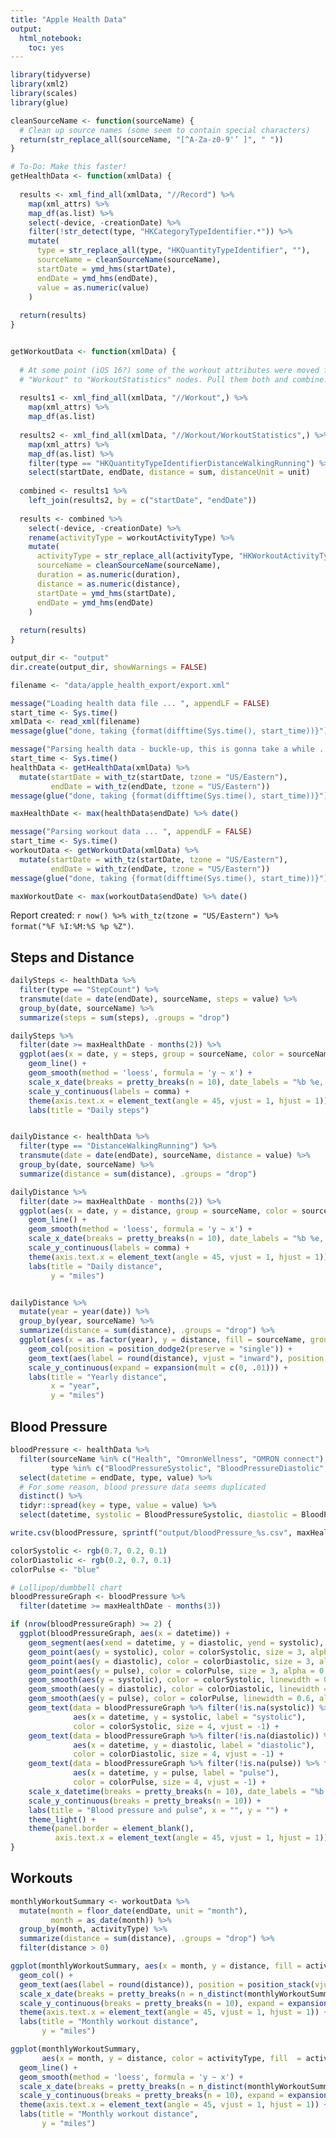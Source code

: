 ```yaml
---
title: "Apple Health Data"
output: 
  html_notebook:
    toc: yes
---
```


```r

library(tidyverse)
library(xml2)
library(scales)
library(glue)

cleanSourceName <- function(sourceName) {
  # Clean up source names (some seem to contain special characters)
  return(str_replace_all(sourceName, "[^A-Za-z0-9'’ ]", " "))
}

# To-Do: Make this faster!
getHealthData <- function(xmlData) {
  
  results <- xml_find_all(xmlData, "//Record") %>%
    map(xml_attrs) %>%
    map_df(as.list) %>%
    select(-device, -creationDate) %>%
    filter(!str_detect(type, "HKCategoryTypeIdentifier.*")) %>%
    mutate(
      type = str_replace_all(type, "HKQuantityTypeIdentifier", ""),
      sourceName = cleanSourceName(sourceName),
      startDate = ymd_hms(startDate),
      endDate = ymd_hms(endDate),
      value = as.numeric(value)
    )
  
  return(results)
}


getWorkoutData <- function(xmlData) {
  
  # At some point (iOS 16?) some of the workout attributes were moved from
  # "Workout" to "WorkoutStatistics" nodes. Pull them both and combine.
  
  results1 <- xml_find_all(xmlData, "//Workout",) %>%
    map(xml_attrs) %>%
    map_df(as.list)
  
  results2 <- xml_find_all(xmlData, "//Workout/WorkoutStatistics",) %>%
    map(xml_attrs) %>%
    map_df(as.list) %>%
    filter(type == "HKQuantityTypeIdentifierDistanceWalkingRunning") %>%
    select(startDate, endDate, distance = sum, distanceUnit = unit)
  
  combined <- results1 %>%
    left_join(results2, by = c("startDate", "endDate"))
  
  results <- combined %>%
    select(-device, -creationDate) %>%
    rename(activityType = workoutActivityType) %>%
    mutate(
      activityType = str_replace_all(activityType, "HKWorkoutActivityType", ""),
      sourceName = cleanSourceName(sourceName),
      duration = as.numeric(duration),
      distance = as.numeric(distance),
      startDate = ymd_hms(startDate),
      endDate = ymd_hms(endDate)
    )
  
  return(results)
}

```

```r

output_dir <- "output"
dir.create(output_dir, showWarnings = FALSE)

filename <- "data/apple_health_export/export.xml"

message("Loading health data file ... ", appendLF = FALSE)
start_time <- Sys.time()
xmlData <- read_xml(filename)
message(glue("done, taking {format(difftime(Sys.time(), start_time))}"))

message("Parsing health data - buckle-up, this is gonna take a while ... ", appendLF = FALSE)
start_time <- Sys.time()
healthData <- getHealthData(xmlData) %>%
  mutate(startDate = with_tz(startDate, tzone = "US/Eastern"),
         endDate = with_tz(endDate, tzone = "US/Eastern"))
message(glue("done, taking {format(difftime(Sys.time(), start_time))}"))

maxHealthDate <- max(healthData$endDate) %>% date()

message("Parsing workout data ... ", appendLF = FALSE)
start_time <- Sys.time()
workoutData <- getWorkoutData(xmlData) %>%
  mutate(startDate = with_tz(startDate, tzone = "US/Eastern"),
         endDate = with_tz(endDate, tzone = "US/Eastern"))
message(glue("done, taking {format(difftime(Sys.time(), start_time))}"))

maxWorkoutDate <- max(workoutData$endDate) %>% date()

```

Report created: `r now() %>% with_tz(tzone = "US/Eastern") %>% format("%F %I:%M:%S %p %Z")`.

## Steps and Distance
```r

dailySteps <- healthData %>%
  filter(type == "StepCount") %>%
  transmute(date = date(endDate), sourceName, steps = value) %>%
  group_by(date, sourceName) %>%
  summarize(steps = sum(steps), .groups = "drop")

dailySteps %>% 
  filter(date >= maxHealthDate - months(2)) %>%
  ggplot(aes(x = date, y = steps, group = sourceName, color = sourceName)) +
    geom_line() +
    geom_smooth(method = 'loess', formula = 'y ~ x') +
    scale_x_date(breaks = pretty_breaks(n = 10), date_labels = "%b %e, '%y ") +
    scale_y_continuous(labels = comma) +
    theme(axis.text.x = element_text(angle = 45, vjust = 1, hjust = 1)) +
    labs(title = "Daily steps")


dailyDistance <- healthData %>%
  filter(type == "DistanceWalkingRunning") %>%
  transmute(date = date(endDate), sourceName, distance = value) %>%
  group_by(date, sourceName) %>%
  summarize(distance = sum(distance), .groups = "drop")

dailyDistance %>% 
  filter(date >= maxHealthDate - months(2)) %>%
  ggplot(aes(x = date, y = distance, group = sourceName, color = sourceName)) +
    geom_line() +
    geom_smooth(method = 'loess', formula = 'y ~ x') +
    scale_x_date(breaks = pretty_breaks(n = 10), date_labels = "%b %e, '%y ") +
    scale_y_continuous(labels = comma) +
    theme(axis.text.x = element_text(angle = 45, vjust = 1, hjust = 1)) +
    labs(title = "Daily distance",
         y = "miles")


dailyDistance %>%
  mutate(year = year(date)) %>%
  group_by(year, sourceName) %>%
  summarize(distance = sum(distance), .groups = "drop") %>%
  ggplot(aes(x = as.factor(year), y = distance, fill = sourceName, group = sourceName)) +
    geom_col(position = position_dodge2(preserve = "single")) +
    geom_text(aes(label = round(distance), vjust = "inward"), position = position_dodge2(width = 0.9)) +
    scale_y_continuous(expand = expansion(mult = c(0, .01))) +
    labs(title = "Yearly distance",
         x = "year",
         y = "miles")

```

## Blood Pressure
```r

bloodPressure <- healthData %>% 
  filter(sourceName %in% c("Health", "OmronWellness", "OMRON connect"), 
         type %in% c("BloodPressureSystolic", "BloodPressureDiastolic", "HeartRate")) %>%
  select(datetime = endDate, type, value) %>%
  # For some reason, blood pressure data seems duplicated
  distinct() %>%
  tidyr::spread(key = type, value = value) %>%
  select(datetime, systolic = BloodPressureSystolic, diastolic = BloodPressureDiastolic, pulse = HeartRate)

write.csv(bloodPressure, sprintf("output/bloodPressure_%s.csv", maxHealthDate), row.names = FALSE)

colorSystolic <- rgb(0.7, 0.2, 0.1)
colorDiastolic <- rgb(0.2, 0.7, 0.1)
colorPulse <- "blue"

# Lollipop/dumbbell chart
bloodPressureGraph <- bloodPressure %>% 
  filter(datetime >= maxHealthDate - months(3))

if (nrow(bloodPressureGraph) >= 2) {
  ggplot(bloodPressureGraph, aes(x = datetime)) +
    geom_segment(aes(xend = datetime, y = diastolic, yend = systolic), color="grey") +
    geom_point(aes(y = systolic), color = colorSystolic, size = 3, alpha = 0.5) +
    geom_point(aes(y = diastolic), color = colorDiastolic, size = 3, alpha = 0.5) +
    geom_point(aes(y = pulse), color = colorPulse, size = 3, alpha = 0.5) +
    geom_smooth(aes(y = systolic), color = colorSystolic, linewidth = 0.6, alpha = 0.2) +
    geom_smooth(aes(y = diastolic), color = colorDiastolic, linewidth = 0.6, alpha = 0.2) +
    geom_smooth(aes(y = pulse), color = colorPulse, linewidth = 0.6, alpha = 0.2) +
    geom_text(data = bloodPressureGraph %>% filter(!is.na(systolic)) %>% filter(datetime == min(datetime)),
              aes(x = datetime, y = systolic, label = "systolic"),
              color = colorSystolic, size = 4, vjust = -1) +
    geom_text(data = bloodPressureGraph %>% filter(!is.na(diastolic)) %>% filter(datetime == min(datetime)), 
              aes(x = datetime, y = diastolic, label = "diastolic"), 
              color = colorDiastolic, size = 4, vjust = -1) +
    geom_text(data = bloodPressureGraph %>% filter(!is.na(pulse)) %>% filter(datetime == min(datetime)),
              aes(x = datetime, y = pulse, label = "pulse"),
              color = colorPulse, size = 4, vjust = -1) +
    scale_x_datetime(breaks = pretty_breaks(n = 10), date_labels = "%b %e, '%y ") +
    scale_y_continuous(breaks = pretty_breaks(n = 10)) +
    labs(title = "Blood pressure and pulse", x = "", y = "") +
    theme_light() +
    theme(panel.border = element_blank(),
          axis.text.x = element_text(angle = 45, vjust = 1, hjust = 1))
}

```

## Workouts
```r

monthlyWorkoutSummary <- workoutData %>%
  mutate(month = floor_date(endDate, unit = "month"),
         month = as_date(month)) %>%
  group_by(month, activityType) %>%
  summarize(distance = sum(distance), .groups = "drop") %>%
  filter(distance > 0)

ggplot(monthlyWorkoutSummary, aes(x = month, y = distance, fill = activityType)) +
  geom_col() +
  geom_text(aes(label = round(distance)), position = position_stack(vjust = .5), size = 3) +
  scale_x_date(breaks = pretty_breaks(n = n_distinct(monthlyWorkoutSummary$month) / 2)) +
  scale_y_continuous(breaks = pretty_breaks(n = 10), expand = expansion(mult = c(0, .01))) +
  theme(axis.text.x = element_text(angle = 45, vjust = 1, hjust = 1)) +
  labs(title = "Monthly workout distance",
       y = "miles")

ggplot(monthlyWorkoutSummary, 
       aes(x = month, y = distance, color = activityType, fill  = activityType)) +
  geom_line() +
  geom_smooth(method = 'loess', formula = 'y ~ x') +
  scale_x_date(breaks = pretty_breaks(n = n_distinct(monthlyWorkoutSummary$month) / 2)) +
  scale_y_continuous(breaks = pretty_breaks(n = 10), expand = expansion(mult = c(0, .01))) +
  theme(axis.text.x = element_text(angle = 45, vjust = 1, hjust = 1)) +
  labs(title = "Monthly workout distance",
       y = "miles")


```

